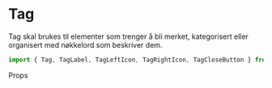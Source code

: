 
<Meta of={TagStories} />

<DocsContainer>

# Tag

Tag skal brukes til elementer som trenger å bli merket, kategorisert eller organisert med nøkkelord som beskriver dem.

```jsx
import { Tag, TagLabel, TagLeftIcon, TagRightIcon, TagCloseButton } from "@kvib/react";
```


<DocsHeading light>Props</DocsHeading>
<Canvas of={TagStories.Preview} />
<Controls of={TagStories.Preview} />

</DocsContainer>
